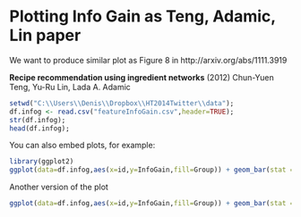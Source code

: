 Plotting Info Gain as Teng, Adamic, Lin paper
========================================================

We want to produce similar plot as Figure 8 in http://arxiv.org/abs/1111.3919

**Recipe recommendation using ingredient networks** (2012)
Chun-Yuen Teng, Yu-Ru Lin, Lada A. Adamic

```r
setwd("C:\\Users\\Denis\\Dropbox\\HT2014Twitter\\data");
df.infog <- read.csv("featureInfoGain.csv",header=TRUE);
str(df.infog);
head(df.infog);
```

You can also embed plots, for example:

```r
library(ggplot2)
ggplot(data=df.infog,aes(x=id,y=InfoGain,fill=Group)) + geom_bar(stat = "identity");

```

Another version of the plot
```r
ggplot(data=df.infog,aes(x=id,y=InfoGain,fill=Group)) + geom_bar(stat = "identity") + geom_bar(stat = "identity",colour="black", show_guide=FALSE) + theme_bw(base_size = 14, base_family = "") + xlab("Features") + theme(legend.title = element_text(size=14, face="bold")) + scale_fill_discrete(name="Feature Group")
```
